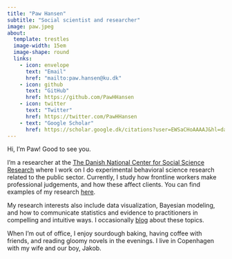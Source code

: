 ```yaml
---
title: "Paw Hansen"
subtitle: "Social scientist and researcher"
image: paw.jpeg
about: 
  template: trestles
  image-width: 15em
  image-shape: round
  links:
    - icon: envelope
      text: "Email"
      href: "mailto:paw.hansen@ku.dk"
    - icon: github
      text: "GitHub"
      href: https://github.com/PawHHansen 
    - icon: twitter
      text: "Twitter"
      href: https://twitter.com/PawHHansen 
    - text: "Google Scholar"
      href: https://scholar.google.dk/citations?user=EWSaCHoAAAAJ&hl=da&oi=ao 
---
```


Hi, I'm Paw! Good to see you.

I'm a researcher at the [The Danish National Center for Social Science Research](https://www.vive.dk/EN/) where I work on I do experimental behavioral science research related to the public sector. Currently, I study how frontline workers make professional judgements, and how these affect clients. You can find examples of my research [here](link). 

My research interests also include data visualization, Bayesian modeling, and how to communicate statistics and evidence to practitioners in compelling and intuitive ways. I occasionally [blog](link) about these topics.  

When I'm out of office, I enjoy sourdough baking, having coffee with friends, and reading gloomy novels in the evenings. I live in Copenhagen with my wife and our  boy, Jakob.
